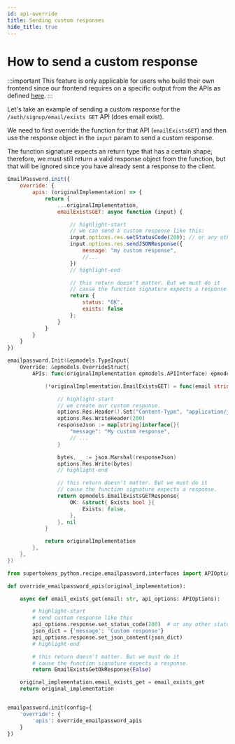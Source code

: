 ```yaml
---
id: api-override
title: Sending custom responses
hide_title: true
---
```



# How to send a custom response

:::important
This feature is only applicable for users who build their own frontend since our frontend requires on a specific output from the APIs as defined [here](https://supertokens.io/docs/fdi).
:::

Let's take an example of sending a custom response for the `/auth/signup/email/exists GET` API (does email exist).

We need to first override the function for that API (`emailExistsGET`) and then use the response object in the `input` param to send a custom response.

The function signature expects an return type that has a certain shape, therefore, we must still return a valid response object from the function, but that will be ignored since you have already sent a response to the client.

<BackendSDKTabs>
<TabItem value="nodejs">

```js
EmailPassword.init({
    override: {
        apis: (originalImplementation) => {
            return {
                ...originalImplementation,
                emailExistsGET: async function (input) {

                    // highlight-start
                    // we can send a custom response like this:
                    input.options.res.setStatusCode(200); // or any other status code
                    input.options.res.sendJSONResponse({
                        message: "my custom response",
                        //...
                    })
                    // highlight-end

                    // this return doesn't matter. But we must do it
                    // cause the function signature expects a response.
                    return {
                        status: "OK",
                        exists: false
                    };
                }
            }
        }
    }
})
```

</TabItem>
<TabItem value="go">

```go
emailpassword.Init(&epmodels.TypeInput{
    Override: &epmodels.OverrideStruct{
        APIs: func(originalImplementation epmodels.APIInterface) epmodels.APIInterface {

            (*originalImplementation.EmailExistsGET) = func(email string, options epmodels.APIOptions) (epmodels.EmailExistsGETResponse, error) {

                // highlight-start
                // we create our custom response.
                options.Res.Header().Set("Content-Type", "application/json; charset=utf-8")
                options.Res.WriteHeader(200)
                responseJson := map[string]interface{}{
                    "message": "My custom response",
                    // ...
                }

                bytes, _ := json.Marshal(responseJson)
                options.Res.Write(bytes)
                // highlight-end

                // this return doesn't matter. But we must do it
                // cause the function signature expects a response.
                return epmodels.EmailExistsGETResponse{
                    OK: &struct{ Exists bool }{
                        Exists: false,
                    },
                }, nil
            }

            return originalImplementation
        },
    },
})
```

</TabItem>
<TabItem value="python">

```python
from supertokens_python.recipe.emailpassword.interfaces import APIOptions, EmailExistsGetOkResponse

def override_emailpassword_apis(original_implementation):

    async def email_exists_get(email: str, api_options: APIOptions):

        # highlight-start
        # send custom response like this
        api_options.response.set_status_code(200)  # or any other status code
        json_dict = {'message': 'Custom response'}
        api_options.response.set_json_content(json_dict)
        # highlight-end

        # this return doesn't matter. But we must do it
        # cause the function signature expects a response.
        return EmailExistsGetOkResponse(False)

    original_implementation.email_exists_get = email_exists_get
    return original_implementation


emailpassword.init(config={
    'override': {
        'apis': override_emailpassword_apis
    }
})
```

</TabItem>
</BackendSDKTabs>